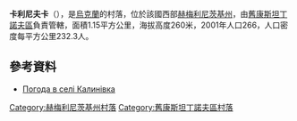 {{coord|49|47|6|N|27|31|10|E|scale:100000|display=title}}

'''卡利尼夫卡'''（{{lang-uk|Калинівка}}），是[[烏克蘭|烏克蘭]]的村落，位於該國西部[[赫梅利尼茨基州|赫梅利尼茨基州]]，由[[舊康斯坦丁諾夫區|舊康斯坦丁諾夫區]]負責管轄，面積1.15平方公里，海拔高度260米，2001年人口266，人口密度每平方公里232.3人。

==參考資料==
* [http://weather.in.ua/ua/hmel'nickaja/9832 Погода в селі Калинівка] {{Wayback|url=http://weather.in.ua/ua/hmel'nickaja/9832 |date=20111220073549 }}

{{DEFAULTSORT:Калинівка}}
[[Category:赫梅利尼茨基州村落|Category:赫梅利尼茨基州村落]]
[[Category:舊康斯坦丁諾夫區村落|Category:舊康斯坦丁諾夫區村落]]


{{Khmelnytskyi-geo-stub}}